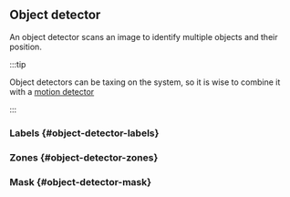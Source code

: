 
## Object detector

An object detector scans an image to identify multiple objects and their position.

:::tip

Object detectors can be taxing on the system, so it is wise to combine it with a [motion detector](/docs/documentation/configuration/domains/#motion-detector-domain)

:::

### Labels \{#object-detector-labels}

<ObjectDetectorLabels
  showLabels={props.showLabels}
  labelPath={props.labelPath}
  extras={props.extras}
/>

### Zones \{#object-detector-zones}

<ObjectDetectorZones meta={props.meta} />

### Mask \{#object-detector-mask}

<ObjectDetectorMask meta={props.meta} />
